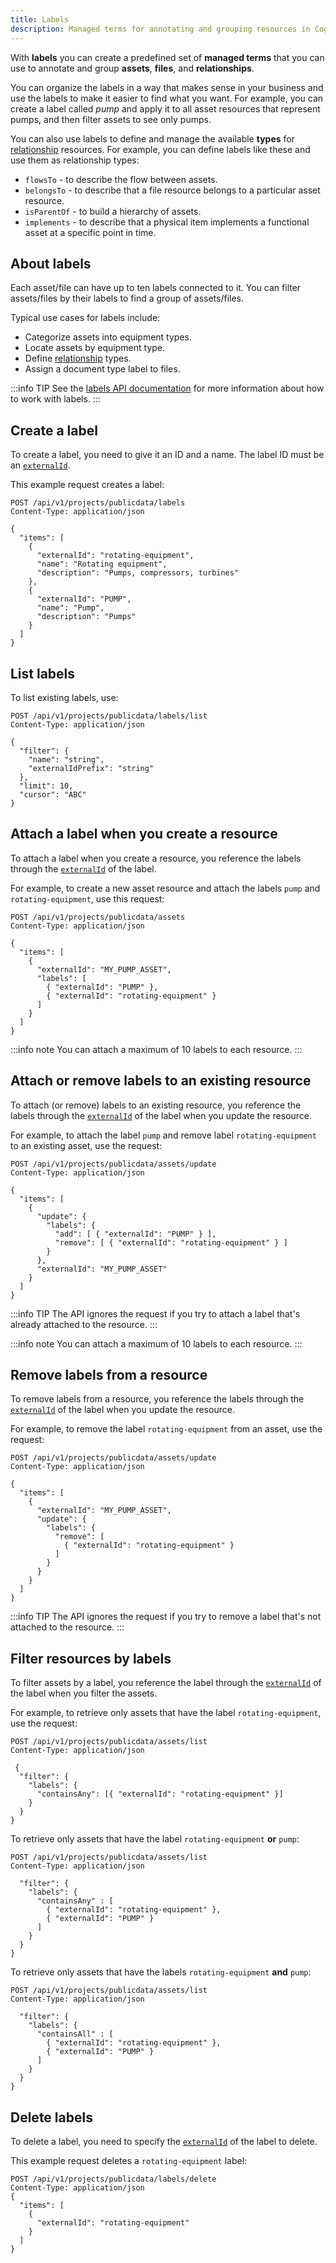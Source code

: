 ```yaml
---
title: Labels
description: Managed terms for annotating and grouping resources in Cognite Data Fusion.
---
```


With **labels** you can create a predefined set of **managed terms** that you can use to annotate and group **assets**, **files**, and **relationships**.

You can organize the labels in a way that makes sense in your business and use the labels to make it easier to find what you want. For example, you can create a label called _pump_ and apply it to all asset resources that represent pumps, and then filter assets to see only pumps.

You can also use labels to define and manage the available **types** for [relationship](relationships.md) resources. For example, you can define labels like these and use them as relationship types:

- `flowsTo` - to describe the flow between assets.
- `belongsTo` - to describe that a file resource belongs to a particular asset resource.
- `isParentOf` - to build a hierarchy of assets.
- `implements` - to describe that a physical item implements a functional asset at a specific point in time.

## About labels

<!--What can I do with Labels?  -->

Each asset/file can have up to ten labels connected to it. You can filter assets/files by their labels to find a group of assets/files.

Typical use cases for labels include:

- Categorize assets into equipment types.
- Locate assets by equipment type.
- Define [relationship](relationships.md) types.
- Assign a document type label to files.

:::info TIP
See the [labels API documentation](/api#tag/Labels) for more information about how to work with labels.
:::

<!--Add examples to support and illustrate the concepts above -->

## Create a label

To create a label, you need to give it an ID and a name. The label ID must be an [`externalId`](../external_id.md).

This example request creates a label:

```http
POST /api/v1/projects/publicdata/labels
Content-Type: application/json

{
  "items": [
    {
      "externalId": "rotating-equipment",
      "name": "Rotating equipment",
      "description": "Pumps, compressors, turbines"
    },
    {
      "externalId": "PUMP",
      "name": "Pump",
      "description": "Pumps"
    }
  ]
}
```

## List labels

To list existing labels, use:

```http
POST /api/v1/projects/publicdata/labels/list
Content-Type: application/json

{
  "filter": {
    "name": "string",
    "externalIdPrefix": "string"
  },
  "limit": 10,
  "cursor": "ABC"
}
```

## Attach a label when you create a resource

To attach a label when you create a resource, you reference the labels through the [`externalId`](../external_id.md) of the label.

For example, to create a new asset resource and attach the labels `pump` and `rotating-equipment`, use this request:

```http
POST /api/v1/projects/publicdata/assets
Content-Type: application/json

{
  "items": [
    {
      "externalId": "MY_PUMP_ASSET",
      "labels": [
        { "externalId": "PUMP" },
        { "externalId": "rotating-equipment" }
      ]
    }
  ]
}
```

:::info note
You can attach a maximum of 10 labels to each resource.
:::

## Attach or remove labels to an existing resource

To attach (or remove) labels to an existing resource, you reference the labels through the [`externalId`](../external_id.md) of the label when you update the resource.

For example, to attach the label `pump` and remove label `rotating-equipment` to an existing asset, use the request:

```http
POST /api/v1/projects/publicdata/assets/update
Content-Type: application/json

{
  "items": [
    {
      "update": {
        "labels": {
          "add": [ { "externalId": "PUMP" } ],
          "remove": [ { "externalId": "rotating-equipment" } ]
        }
      },
      "externalId": "MY_PUMP_ASSET"
    }
  ]
}
```

:::info TIP
The API ignores the request if you try to attach a label that's already attached to the resource.
:::

:::info note
You can attach a maximum of 10 labels to each resource.
:::

## Remove labels from a resource

To remove labels from a resource, you reference the labels through the [`externalId`](../external_id.md) of the label when you update the resource.

For example, to remove the label `rotating-equipment` from an asset, use the request:

```http
POST /api/v1/projects/publicdata/assets/update
Content-Type: application/json

{
  "items": [
    {
      "externalId": "MY_PUMP_ASSET",
      "update": {
        "labels": {
          "remove": [
            { "externalId": "rotating-equipment" }
          ]
        }
      }
    }
  ]
}
```

:::info TIP
The API ignores the request if you try to remove a label that's not attached to the resource.
:::

## Filter resources by labels

To filter assets by a label, you reference the label through the [`externalId`](../external_id.md) of the label when you filter the assets.

For example, to retrieve only assets that have the label `rotating-equipment`, use the request:

```http
POST /api/v1/projects/publicdata/assets/list
Content-Type: application/json

 {
  "filter": {
    "labels": {
      "containsAny": [{ "externalId": "rotating-equipment" }]
    }
  }
}
```

To retrieve only assets that have the label `rotating-equipment` **or** `pump`:

```http
POST /api/v1/projects/publicdata/assets/list
Content-Type: application/json

  "filter": {
    "labels": {
      "containsAny" : [
        { "externalId": "rotating-equipment" },
        { "externalId": "PUMP" }
      ]
    }
  }
}
```

To retrieve only assets that have the labels `rotating-equipment` **and** `pump`:

```http
POST /api/v1/projects/publicdata/assets/list
Content-Type: application/json

  "filter": {
    "labels": {
      "containsAll" : [
        { "externalId": "rotating-equipment" },
        { "externalId": "PUMP" }
      ]
    }
  }
}
```

## Delete labels

To delete a label, you need to specify the [`externalId`](../external_id.md) of the label to delete.

This example request deletes a `rotating-equipment` label:

```http
POST /api/v1/projects/publicdata/labels/delete
Content-Type: application/json
{
  "items": [
    {
      "externalId": "rotating-equipment"
    }
  ]
}
```
